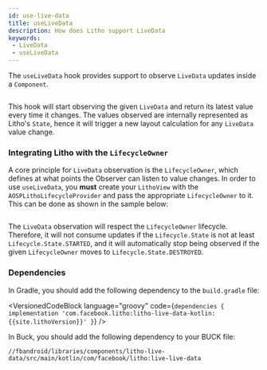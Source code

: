 ```yaml
---
id: use-live-data 
title: useLiveData 
description: How does Litho support LiveData
keywords:
 - LiveData
 - useLiveData
---
```



The `useLiveData` hook provides support to observe `LiveData` updates inside a `Component`.

```kotlin file=sample/src/main/java/com/facebook/samples/litho/kotlin/observability/UseLiveDataComponent.kt  start=start_example end=end_example
```

This hook will start observing the given `LiveData` and return its latest value every time it changes. The values observed are internally represented as Litho's `State`, hence it will trigger a  new layout calculation for any `LiveData` value change.

### Integrating Litho with the `LifecycleOwner`

A core principle for `LiveData` observation is the `LifecycleOwner`, which defines at what points the Observer can listen to value changes. In order to use `useLiveData`, you **must** create your `LithoView` with the `AOSPLithoLifecycleProvider` and  pass the appropriate `LifecycleOwner` to it. This can be done as shown in the sample below:

```kotlin file=sample/src/main/java/com/facebook/samples/litho/kotlin/documentation/LithoViewCreationFragment.kt  start=start_example end=end_example
```


The `LiveData` observation will respect the `LifecycleOwner` lifecycle. Therefore, it will not  consume updates if the `Lifecycle.State` is not at least `Lifecycle.State.STARTED`, and it will
automatically stop being observed if the given `LifecycleOwner` moves to `Lifecycle.State.DESTROYED`.

### Dependencies

In Gradle, you should add the following dependency to the `build.gradle` file:

<VersionedCodeBlock language="groovy" code={`
dependencies {
  implementation 'com.facebook.litho:litho-live-data-kotlin:{{site.lithoVersion}}'
}
`} />

<FbInternalOnly>

In Buck, you should add the following dependency to your BUCK file:

```buck
//fbandroid/libraries/components/litho-live-data/src/main/kotlin/com/facebook/litho:live-live-data
```
</FbInternalOnly>
